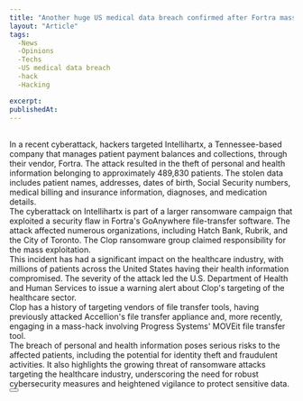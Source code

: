 ```yaml
---
title: "Another huge US medical data breach confirmed after Fortra mass-hack"
layout: "Article"
tags:
  -News
  -Opinions
  -Techs
  -US medical data breach
  -hack
  -Hacking

excerpt:
publishedAt:
---
```

<br/>
In a recent cyberattack, hackers targeted Intellihartx, a Tennessee-based company that manages patient payment balances and collections, through their vendor, Fortra. The attack resulted in the theft of personal and health information belonging to approximately 489,830 patients. The stolen data includes patient names, addresses, dates of birth, Social Security numbers, medical billing and insurance information, diagnoses, and medication details.
<br/>
The cyberattack on Intellihartx is part of a larger ransomware campaign that exploited a security flaw in Fortra's GoAnywhere file-transfer software. The attack affected numerous organizations, including Hatch Bank, Rubrik, and the City of Toronto. The Clop ransomware group claimed responsibility for the mass exploitation.
<br/>
This incident has had a significant impact on the healthcare industry, with millions of patients across the United States having their health information compromised. The severity of the attack led the U.S. Department of Health and Human Services to issue a warning alert about Clop's targeting of the healthcare sector.
<br/>
Clop has a history of targeting vendors of file transfer tools, having previously attacked Accellion's file transfer appliance and, more recently, engaging in a mass-hack involving Progress Systems' MOVEit file transfer tool.
<br/>
The breach of personal and health information poses serious risks to the affected patients, including the potential for identity theft and fraudulent activities. It also highlights the growing threat of ransomware attacks targeting the healthcare industry, underscoring the need for robust cybersecurity measures and heightened vigilance to protect sensitive data.
<br/>
<Button
  address="https://techcrunch.com/2023/06/09/intellihartx-data-breach-fortra-ransomware/"
  text="Source"
/>